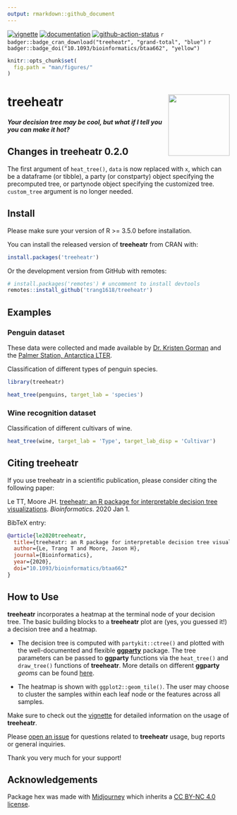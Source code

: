 ```yaml
---
output: rmarkdown::github_document
---
```


[![vignette](https://img.shields.io/badge/-Vignette-green?logo=spinnaker)](https://trang1618.github.io/treeheatr/articles/explore.html)
[![documentation](https://img.shields.io/badge/-Documentation-purple?logo=read-the-docs)](https://trang1618.github.io/treeheatr/reference/)
[![github-action-status](https://img.shields.io/github/workflow/status/trang1618/treeheatr/R-CMD-check?logo=github)](https://github.com/trang1618/treeheatr/actions)
`r badger::badge_cran_download("treeheatr", "grand-total", "blue")`
`r badger::badge_doi("10.1093/bioinformatics/btaa662", "yellow")`

```r
knitr::opts_chunk$set(
  fig.path = "man/figures/"
)
```

# treeheatr <img src="man/figures/logo.png" align="right" height="139" />

#### *Your decision tree may be cool, but what if I tell you you can make it hot?*

## Changes in treeheatr 0.2.0

The first argument of `heat_tree()`, `data` is now replaced with `x`, 
which can be a dataframe (or tibble), 
a party (or constparty) object specifying the precomputed tree,
or partynode object specifying the customized tree. 
`custom_tree` argument is no longer needed.

## Install 

Please make sure your version of R >= 3.5.0 before installation.

You can install the released version of **treeheatr** from CRAN with:
```r
install.packages('treeheatr')
```

Or the development version from GitHub with remotes:
```r
# install.packages('remotes') # uncomment to install devtools
remotes::install_github('trang1618/treeheatr')
```

## Examples

### Penguin dataset

These data were collected and made available by [Dr. Kristen Gorman](https://www.uaf.edu/cfos/people/faculty/detail/kristen-gorman.php) and the [Palmer Station, Antarctica LTER](https://pal.lternet.edu/).

Classification of different types of penguin species.

```r
library(treeheatr)

heat_tree(penguins, target_lab = 'species')
```

### Wine recognition dataset

Classification of different cultivars of wine.

```r
heat_tree(wine, target_lab = 'Type', target_lab_disp = 'Cultivar')
```

## Citing treeheatr

If you use treeheatr in a scientific publication, please consider citing the following paper:

Le TT, Moore JH. 
[treeheatr: an R package for interpretable decision tree visualizations](https://doi.org/10.1093/bioinformatics/btaa662). 
_Bioinformatics_. 2020 Jan 1.

BibTeX entry:
```bibtex
@article{le2020treeheatr,
  title={treeheatr: an R package for interpretable decision tree visualizations},
  author={Le, Trang T and Moore, Jason H},
  journal={Bioinformatics},
  year={2020},
  doi="10.1093/bioinformatics/btaa662"
}
```

## How to Use

**treeheatr** incorporates a heatmap at the terminal node of your decision tree.
The basic building blocks to a **treeheatr** plot are (yes, you guessed it!) a decision tree and a heatmap.

* The decision tree is computed with `partykit::ctree()` and plotted with the well-documented and flexible [**ggparty**](https://cran.r-project.org/package=ggparty/) package.
The tree parameters can be passed to **ggparty** functions via the `heat_tree()` and `draw_tree()` functions of **treeheatr**.
More details on different **ggparty** *geoms* can be found [here](https://github.com/martin-borkovec/ggparty).

* The heatmap is shown with `ggplot2::geom_tile()`.
The user may choose to cluster the samples within each leaf node or the features across all samples.

Make sure to check out the [vignette](https://trang1618.github.io/treeheatr/articles/explore.html) for detailed information on the usage of **treeheatr**.

Please [open an issue](https://github.com/trang1618/treeheatr/issues/new) for questions related to **treeheatr** usage, bug reports or general inquiries.

Thank you very much for your support!

## Acknowledgements

Package hex was made with [Midjourney](https://www.midjourney.com/home/) which inherits a [CC BY-NC 4.0 license](https://creativecommons.org/licenses/by-nc/4.0/legalcode).
